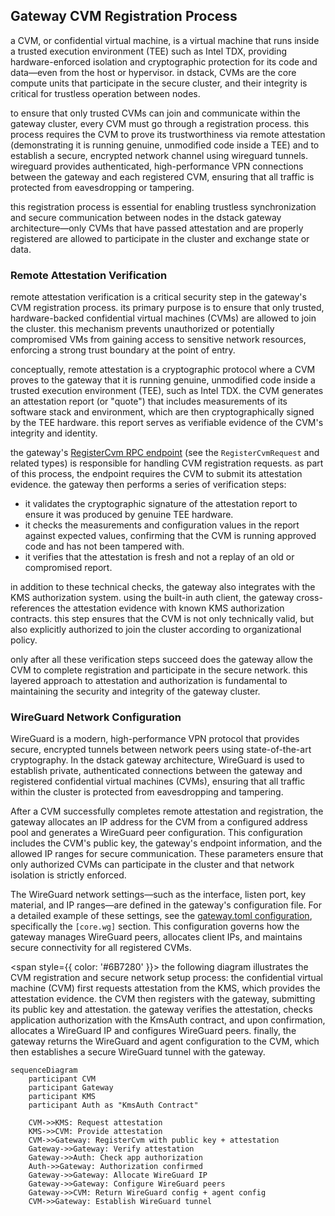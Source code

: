 ## Gateway CVM Registration Process

a CVM, or confidential virtual machine, is a virtual machine that runs inside a trusted execution environment (TEE) such as Intel TDX, providing hardware-enforced isolation and cryptographic protection for its code and data—even from the host or hypervisor. in dstack, CVMs are the core compute units that participate in the secure cluster, and their integrity is critical for trustless operation between nodes.

to ensure that only trusted CVMs can join and communicate within the gateway cluster, every CVM must go through a registration process. this process requires the CVM to prove its trustworthiness via remote attestation (demonstrating it is running genuine, unmodified code inside a TEE) and to establish a secure, encrypted network channel using wireguard tunnels. wireguard provides authenticated, high-performance VPN connections between the gateway and each registered CVM, ensuring that all traffic is protected from eavesdropping or tampering.

this registration process is essential for enabling trustless synchronization and secure communication between nodes in the dstack gateway architecture—only CVMs that have passed attestation and are properly registered are allowed to participate in the cluster and exchange state or data.

### Remote Attestation Verification

remote attestation verification is a critical security step in the gateway's CVM registration process. its primary purpose is to ensure that only trusted, hardware-backed confidential virtual machines (CVMs) are allowed to join the cluster. this mechanism prevents unauthorized or potentially compromised VMs from gaining access to sensitive network resources, enforcing a strong trust boundary at the point of entry.

conceptually, remote attestation is a cryptographic protocol where a CVM proves to the gateway that it is running genuine, unmodified code inside a trusted execution environment (TEE), such as Intel TDX. the CVM generates an attestation report (or "quote") that includes measurements of its software stack and environment, which are then cryptographically signed by the TEE hardware. this report serves as verifiable evidence of the CVM's integrity and identity.

the gateway's [RegisterCvm RPC endpoint](https://github.com/Dstack-TEE/dstack/blob/45ebd05a25ad4ffacce3b8f003e4f5a8b609b2e2/gateway/src/main_service.rs#L12C1-L17C3) (see the `RegisterCvmRequest` and related types) is responsible for handling CVM registration requests. as part of this process, the endpoint requires the CVM to submit its attestation evidence. the gateway then performs a series of verification steps:

- it validates the cryptographic signature of the attestation report to ensure it was produced by genuine TEE hardware.
- it checks the measurements and configuration values in the report against expected values, confirming that the CVM is running approved code and has not been tampered with.
- it verifies that the attestation is fresh and not a replay of an old or compromised report.

in addition to these technical checks, the gateway also integrates with the KMS authorization system. using the built-in auth client, the gateway cross-references the attestation evidence with known KMS authorization contracts. this step ensures that the CVM is not only technically valid, but also explicitly authorized to join the cluster according to organizational policy.

only after all these verification steps succeed does the gateway allow the CVM to complete registration and participate in the secure network. this layered approach to attestation and authorization is fundamental to maintaining the security and integrity of the gateway cluster.

### WireGuard Network Configuration

WireGuard is a modern, high-performance VPN protocol that provides secure, encrypted tunnels between network peers using state-of-the-art cryptography. In the dstack gateway architecture, WireGuard is used to establish private, authenticated connections between the gateway and registered confidential virtual machines (CVMs), ensuring that all traffic within the cluster is protected from eavesdropping and tampering.

After a CVM successfully completes remote attestation and registration, the gateway allocates an IP address for the CVM from a configured address pool and generates a WireGuard peer configuration. This configuration includes the CVM's public key, the gateway's endpoint information, and the allowed IP ranges for secure communication. These parameters ensure that only authorized CVMs can participate in the cluster and that network isolation is strictly enforced.

The WireGuard network settings—such as the interface, listen port, key material, and IP ranges—are defined in the gateway's configuration file. For a detailed example of these settings, see the [gateway.toml configuration](https://github.com/Dstack-TEE/dstack/blob/45ebd05a/gateway/gateway.toml), specifically the `[core.wg]` section. This configuration governs how the gateway manages WireGuard peers, allocates client IPs, and maintains secure connectivity for all registered CVMs.


<span style={{ color: '#6B7280' }}>
  the following diagram illustrates the CVM registration and secure network setup process: the confidential virtual machine (CVM) first requests attestation from the KMS, which provides the attestation evidence. the CVM then registers with the gateway, submitting its public key and attestation. the gateway verifies the attestation, checks application authorization with the KmsAuth contract, and upon confirmation, allocates a WireGuard IP and configures WireGuard peers. finally, the gateway returns the WireGuard and agent configuration to the CVM, which then establishes a secure WireGuard tunnel with the gateway.
</span>

```mermaid
sequenceDiagram
    participant CVM
    participant Gateway
    participant KMS
    participant Auth as "KmsAuth Contract"
    
    CVM->>KMS: Request attestation
    KMS->>CVM: Provide attestation
    CVM->>Gateway: RegisterCvm with public key + attestation
    Gateway->>Gateway: Verify attestation
    Gateway->>Auth: Check app authorization
    Auth->>Gateway: Authorization confirmed
    Gateway->>Gateway: Allocate WireGuard IP
    Gateway->>Gateway: Configure WireGuard peers
    Gateway->>CVM: Return WireGuard config + agent config
    CVM->>Gateway: Establish WireGuard tunnel
```